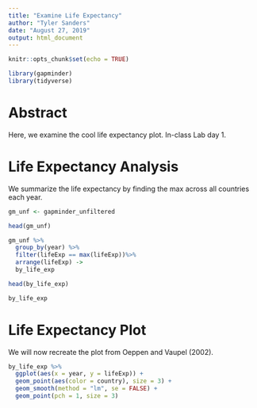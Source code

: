 ```yaml
---
title: "Examine Life Expectancy"
author: "Tyler Sanders"
date: "August 27, 2019"
output: html_document
---
```


```r
knitr::opts_chunk$set(echo = TRUE)

library(gapminder)
library(tidyverse)
```

# Abstract 
Here, we examine the cool life expectancy plot. In-class Lab day 1. 


# Life Expectancy Analysis 
We summarize the life expectancy by finding the max across all countries each year. 
```r
gm_unf <- gapminder_unfiltered

head(gm_unf)

gm_unf %>%
  group_by(year) %>%
  filter(lifeExp == max(lifeExp))%>%
  arrange(lifeExp) ->
  by_life_exp

head(by_life_exp)

by_life_exp
```


# Life Expectancy Plot
We will now recreate the plot from Oeppen and Vaupel (2002). 
```r
by_life_exp %>%
  ggplot(aes(x = year, y = lifeExp)) +
  geom_point(aes(color = country), size = 3) +
  geom_smooth(method = "lm", se = FALSE) +
  geom_point(pch = 1, size = 3)
```



